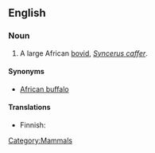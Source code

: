 ==English==

===Noun===
{{wikipedia|African Buffalo}}
{{en-noun|sg=[[cape|Cape]] [[buffalo]]}}

# A large African [[bovid]], ''[[Syncerus caffer]]''.

====Synonyms====
*[[African buffalo]]

====Translations====
{{trans-top}}
*Finnish: {{t|fi|kafferipuhveli}}
{{trans-mid}}
{{trans-bottom}}

[[Category:Mammals]]